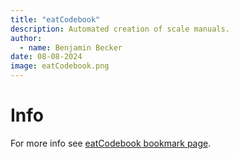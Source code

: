 ```yaml
---
title: "eatCodebook"
description: Automated creation of scale manuals.
author:
  - name: Benjamin Becker
date: 08-08-2024
image: eatCodebook.png
---
```


# Info

For more info see [eatCodebook bookmark page](https://beckerbenj.github.io/eatCodebook/).

